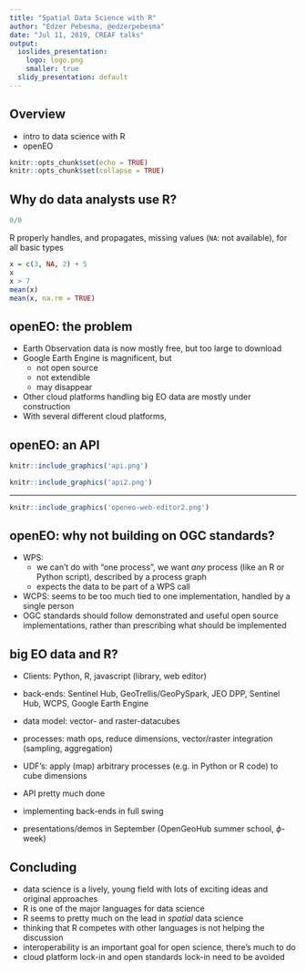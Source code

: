 ```yaml
---
title: "Spatial Data Science with R"
author: "Edzer Pebesma, @edzerpebesma"
date: "Jul 11, 2019, CREAF talks"
output: 
  ioslides_presentation:
    logo: logo.png
    smaller: true
  slidy_presentation: default
---
```


<!---
  ioslides_presentation:
    logo: rubic.jpg
--->

## Overview

* intro to data science with R
* openEO

```r
knitr::opts_chunk$set(echo = TRUE)
knitr::opts_chunk$set(collapse = TRUE)
```

## Why do data analysts use R?

```r
0/0
```
R properly handles, and propagates, missing values (`NA`: not available), for all basic types
```r
x = c(3, NA, 2) + 5
x
x > 7
mean(x)
mean(x, na.rm = TRUE)
```

## openEO: the problem

* Earth Observation data is now mostly free, but too large to download
* Google Earth Engine is magnificent, but
    - not open source
    - not extendible
	- may disappear
* Other cloud platforms handling big EO data are mostly under construction
* With several different cloud platforms, 

## openEO: an API

```r
knitr::include_graphics('api.png')
```
```r
knitr::include_graphics('api2.png')
```

----

```r
knitr::include_graphics('openeo-web-editor2.png')
```

## openEO: why not building on OGC standards?

* WPS: 
    - we can't do with "one process", we want _any_ process (like an R or Python script), described by a process graph
	- expects the data to be part of a WPS call
* WCPS: seems to be too much tied to one implementation, handled by a single person
* OGC standards should follow demonstrated and useful open source implementations, rather than prescribing what should be implemented

## big EO data and R?

* Clients: Python, R, javascript (library, web editor)
* back-ends: Sentinel Hub, GeoTrellis/GeoPySpark, JEO DPP, Sentinel Hub, WCPS, Google Earth Engine
* data model: vector- and raster-datacubes
* processes: math ops, reduce dimensions, vector/raster integration (sampling, aggregation)
* UDF's: apply (map) arbitrary processes (e.g. in Python or R code) to cube dimensions

* API pretty much done
* implementing back-ends in full swing
* presentations/demos in September (OpenGeoHub summer school, $\phi$-week)

## Concluding

* data science is a lively, young field with lots of exciting ideas and original approaches
* R is one of the major languages for data science
* R seems to pretty much on the lead in _spatial_ data science
* thinking that R competes with other languages is not helping the discussion
* interoperability is an important goal for open science, there's much to do 
* cloud platform lock-in and open standards lock-in need to be avoided 
